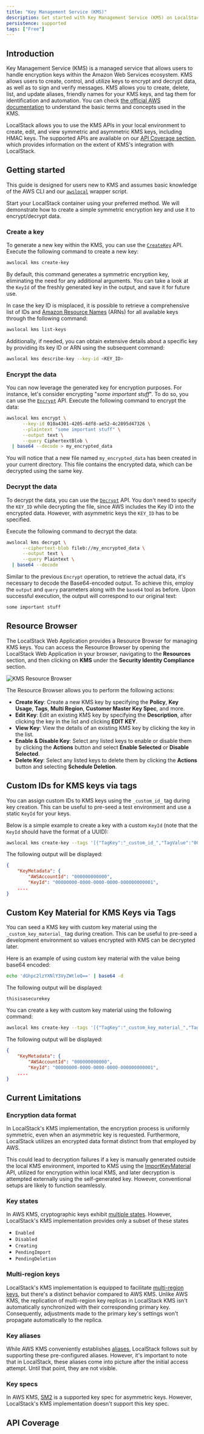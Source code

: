 ```yaml
---
title: "Key Management Service (KMS)"
description: Get started with Key Management Service (KMS) on LocalStack
persistence: supported
tags: ["Free"]
---
```



## Introduction

Key Management Service (KMS) is a managed service that allows users to handle encryption keys within the Amazon Web Services ecosystem.
KMS allows users to create, control, and utilize keys to encrypt and decrypt data, as well as to sign and verify messages.
KMS allows you to create, delete, list, and update aliases, friendly names for your KMS keys, and tag them for identification and automation.
You can check [the official AWS documentation](https://docs.aws.amazon.com/kms/latest/developerguide/concepts.html) to understand the basic terms and concepts used in the KMS.

LocalStack allows you to use the KMS APIs in your local environment to create, edit, and view symmetric and asymmetric KMS keys, including HMAC keys.
The supported APIs are available on our [API Coverage section](#api-coverage), which provides information on the extent of KMS's integration with LocalStack.

## Getting started

This guide is designed for users new to KMS and assumes basic knowledge of the AWS CLI and our [`awslocal`](https://github.com/localstack/awscli-local) wrapper script.

Start your LocalStack container using your preferred method.
We will demonstrate how to create a simple symmetric encryption key and use it to encrypt/decrypt data.

### Create a key

To generate a new key within the KMS, you can use the [`CreateKey`](https://docs.aws.amazon.com/kms/latest/APIReference/API_CreateKey.html) API.
Execute the following command to create a new key:

```bash
awslocal kms create-key
```

By default, this command generates a symmetric encryption key, eliminating the need for any additional arguments.
You can take a look at the `KeyId` of the freshly generated key in the output, and save it for future use.

In case the key ID is misplaced, it is possible to retrieve a comprehensive list of IDs and [Amazon Resource Names](https://docs.aws.amazon.com/general/latest/gr/aws-arns-and-namespaces.html) (ARNs) for all available keys through the following command:

```bash
awslocal kms list-keys
```

Additionally, if needed, you can obtain extensive details about a specific key by providing its key ID or ARN using the subsequent command:

```bash
awslocal kms describe-key --key-id <KEY_ID>
```

### Encrypt the data

You can now leverage the generated key for encryption purposes.
For instance, let's consider encrypting "_some important stuff_".
To do so, you can use the [`Encrypt`](https://docs.aws.amazon.com/kms/latest/APIReference/API_Encrypt.html) API.
Execute the following command to encrypt the data:

```bash
awslocal kms encrypt \
      --key-id 010a4301-4205-4df8-ae52-4c2895d47326 \
      --plaintext "some important stuff" \
      --output text \
      --query CiphertextBlob \
  | base64 --decode > my_encrypted_data
```

You will notice that a new file named `my_encrypted_data` has been created in your current directory.
This file contains the encrypted data, which can be decrypted using the same key.

### Decrypt the data

To decrypt the data, you can use the [`Decrypt`](https://docs.aws.amazon.com/kms/latest/APIReference/API_Decrypt.html) API.
You don't need to specify the `KEY_ID` while decrypting the file, since AWS includes the Key ID into the encrypted data.
However, with asymmetric keys the `KEY_ID` has to be specified.

Execute the following command to decrypt the data:

```bash
awslocal kms decrypt \
      --ciphertext-blob fileb://my_encrypted_data \
      --output text \
      --query Plaintext \
  | base64 --decode
```

Similar to the previous `Encrypt` operation, to retrieve the actual data, it's necessary to decode the Base64-encoded output.
To achieve this, employ the `output` and `query` parameters along with the `base64` tool as before.
Upon successful execution, the output will correspond to our original text:

```sh
some important stuff
```

## Resource Browser

The LocalStack Web Application provides a Resource Browser for managing KMS keys.
You can access the Resource Browser by opening the LocalStack Web Application in your browser, navigating to the **Resources** section, and then clicking on **KMS** under the **Security Identity Compliance** section.

![KMS Resource Browser](/images/aws/kms-resource-browser.png)

The Resource Browser allows you to perform the following actions:

- **Create Key**: Create a new KMS key by specifying the **Policy**, **Key Usage**, **Tags**, **Multi Region**, **Customer Master Key Spec**, and more.
- **Edit Key**: Edit an existing KMS key by specifying the **Description**, after clicking the key in the list and clicking **EDIT KEY**.
- **View Key**: View the details of an existing KMS key by clicking the key in the list.
- **Enable & Disable Key**: Select any listed keys to enable or disable them by clicking the **Actions** button and select **Enable Selected** or **Disable Selected**.
- **Delete Key**: Select any listed keys to delete them by clicking the **Actions** button and selecting **Schedule Deletion**.

## Custom IDs for KMS keys via tags

You can assign custom IDs to KMS keys using the `_custom_id_` tag during key creation.
This can be useful to pre-seed a test environment and use a static `KeyId` for your keys.

Below is a simple example to create a key with a custom `KeyId` (note that the `KeyId` should have the format of a UUID):

```bash
awslocal kms create-key --tags '[{"TagKey":"_custom_id_","TagValue":"00000000-0000-0000-0000-000000000001"}]'
```

The following output will be displayed:

```json
{
    "KeyMetadata": {
        "AWSAccountId": "000000000000",
        "KeyId": "00000000-0000-0000-0000-000000000001",
    ....
}
```

## Custom Key Material for KMS Keys via Tags

You can seed a KMS key with custom key material using the `_custom_key_material_` tag during creation.
This can be useful to pre-seed a development environment so values encrypted with KMS can be decrypted later.

Here is an example of using custom key material with the value being base64 encoded:

```bash
echo 'dGhpc2lzYXNlY3VyZWtleQ==' | base64 -d
```

The following output will be displayed:

```text
thisisasecurekey
```

You can create a key with custom key material using the following command:

```bash
awslocal kms create-key --tags '[{"TagKey":"_custom_key_material_","TagValue":"dGhpc2lzYXNlY3VyZWtleQ=="}]'
```

The following output will be displayed:

```json
{
    "KeyMetadata": {
        "AWSAccountId": "000000000000",
        "KeyId": "00000000-0000-0000-0000-000000000001",
    ....
}
```

## Current Limitations

### Encryption data format

In LocalStack's KMS implementation, the encryption process is uniformly symmetric, even when an asymmetric key is requested.
Furthermore, LocalStack utilizes an encrypted data format distinct from that employed by AWS.

This could lead to decryption failures if a key is manually generated outside the local KMS environment, imported to KMS using the [ImportKeyMaterial](https://docs.aws.amazon.com/kms/latest/APIReference/API_ImportKeyMaterial.html) API, utilized for encryption within local KMS, and later decryption is attempted externally using the self-generated key.
However, conventional setups are likely to function seamlessly.

### Key states

In AWS KMS, cryptographic keys exhibit [multiple states](https://docs.aws.amazon.com/kms/latest/developerguide/key-state.html).
However, LocalStack's KMS implementation provides only a subset of these states

- `Enabled`
- `Disabled`
- `Creating`
- `PendingImport`
- `PendingDeletion`

### Multi-region keys

LocalStack's KMS implementation is equipped to facilitate [multi-region keys](https://docs.aws.amazon.com/kms/latest/developerguide/multi-region-keys-overview.html), but there's a distinct behavior compared to AWS KMS.
Unlike AWS KMS, the replication of multi-region key replicas in LocalStack KMS isn't automatically synchronized with their corresponding primary key.
Consequently, adjustments made to the primary key's settings won't propagate automatically to the replica.

### Key aliases

While AWS KMS conveniently establishes [aliases](https://docs.aws.amazon.com/kms/latest/developerguide/kms-alias.html), LocalStack follows suit by supporting these pre-configured aliases.
However, it's important to note that in LocalStack, these aliases come into picture after the initial access attempt.
Until that point, they are not visible.

### Key specs

In AWS KMS, [SM2](https://docs.aws.amazon.com/kms/latest/developerguide/asymmetric-key-specs.html#key-spec-sm:~:text=the%20message%20digest.-,SM2%20key%20spec%20(China%20Regions%20only),-The%20SM2%20key) is a supported key spec for asymmetric keys.
However, LocalStack's KMS implementation doesn't support this key spec.

## API Coverage

<FeatureCoverage service="kms" client:load />
